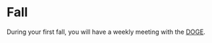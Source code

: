 # Fall

During your first fall, 
you will have a weekly meeting with the 
[DOGE](https://isustatistics.github.io/graduate_handbook/department/people.html#director-of-graduate-education-doge). 
